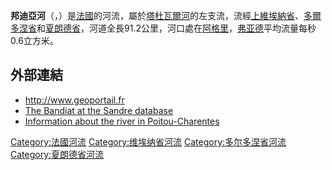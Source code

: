 {{noteTA
|G1=法国地名
|G2=单位
}}
{{Infobox river
| name              = 邦迪亞河<br>Bandiat
| image             = 
| image_caption     = 
| source1_location  = {{Flag|Haute-Vienne}}
| mouth_location    = [[塔杜瓦爾河|塔杜瓦爾河]] 
| mouth_coordinates = {{coord|45|46|41|N|0|20|21|E|name=Tardoire-Bandiat|display=inline,title}}
| progression       = [[塔杜瓦爾河|塔杜瓦爾河]]→ {{RBonnieure}}
| subdivision_type1 = [[世界政區索引|国家]]
| subdivision_name1 = {{FR}}
| length            = {{convert|91.4|km|abbr=on}} 
| source1_elevation = {{convert|440|m|abbr=on}} 
| discharge1_avg    = {{convert|0.6|-|6.0|m3/s|abbr=on}} 
| basin_size        = 
}}

'''邦迪亞河'''（{{lang-fr|Bandiat}}，{{IPA-fr|bɑ̃dja}}）是[[法國|法國]]的河流，屬於[[塔杜瓦爾河|塔杜瓦爾河]]的左支流，流經[[上維埃納省|上維埃納省]]、[[多爾多涅省|多爾多涅省]]和[[夏朗德省|夏朗德省]]，河道全長91.2公里，河口處在[[阿格里|阿格里]]，[[弗亚德|弗亚德]]平均流量每秒0.6立方米。

==外部連結==
*http://www.geoportail.fr {{Wayback|url=http://www.geoportail.fr/ |date=20101215171356 }}
*[http://sandre.eaufrance.fr/app/chainage/courdo/htm/R11-0400.php?cg=R11-0400 The Bandiat at the Sandre database]
*[http://info.eau-poitou-charentes.org/commune.php?idC=16003 Information about the river in Poitou-Charentes] {{Wayback|url=http://info.eau-poitou-charentes.org/commune.php?idC=16003 |date=20120209125113 }}

{{France-geo-stub}}
[[Category:法國河流|Category:法國河流]]
[[Category:维埃纳省河流|Category:维埃纳省河流]]
[[Category:多尔多涅省河流|Category:多尔多涅省河流]]
[[Category:夏朗德省河流|Category:夏朗德省河流]]